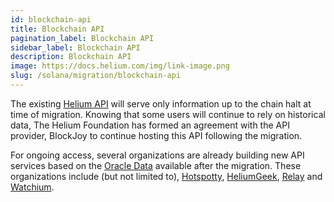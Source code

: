 ```yaml
---
id: blockchain-api
title: Blockchain API
pagination_label: Blockchain API
sidebar_label: Blockchain API
description: Blockchain API
image: https://docs.helium.com/img/link-image.png
slug: /solana/migration/blockchain-api
---
```



The existing [Helium API](/api/blockchain/introduction) will serve only information up to the chain 
halt at time of migration. Knowing that some users will continue to rely on historical data, The 
Helium Foundation has formed an agreement with the API provider, BlockJoy to continue hosting this 
API following the migration.

For ongoing access, several organizations are already building new API services based on the 
[Oracle Data](/oracles/oracle-data) available after the migration. These organizations include (but
not limited to), [Hotspotty](https://hotspotty.net), [HeliumGeek](https://heliumgeek.com), 
[Relay](https://www.relaydevice.com) and [Watchium](https://watchium.disk91.com).